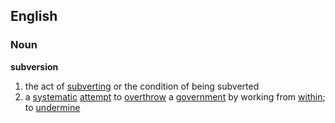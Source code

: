 ==English==
===Noun===
'''subversion'''
# the act of [[subvert]]ing or the condition of being subverted
# a [[systematic]] [[attempt]] to [[overthrow]] a [[government]] by working from [[within]]; to [[undermine]]